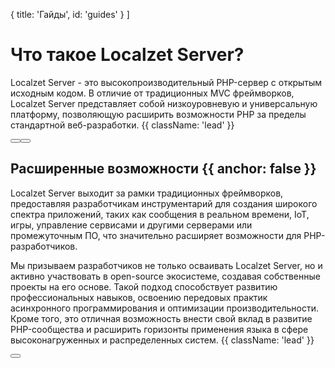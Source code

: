 
  { title: 'Гайды', id: 'guides' }
]

<HeroPattern />

# Что такое Localzet Server?

Localzet Server - это высокопроизводительный PHP-сервер с открытым исходным кодом.  В отличие от традиционных MVC фреймворков, Localzet Server представляет собой низкоуровневую и универсальную платформу, позволяющую расширить возможности PHP за пределы стандартной веб-разработки.  {{ className: 'lead' }}

<div className="not-prose mb-16 mt-6 flex gap-3">
  <Button href="/example" arrow="right" children="Простые примеры" />
  <Button href="/must-read" variant="outline" children="Ключевые особенности" />
</div>

## Расширенные возможности {{ anchor: false }}

Localzet Server выходит за рамки традиционных фреймворков, предоставляя разработчикам инструментарий для создания широкого спектра приложений, таких как сообщения в реальном времени, IoT, игры, управление сервисами и другими серверами или промежуточным ПО, что значительно расширяет возможности для PHP-разработчиков. 

Мы призываем разработчиков не только осваивать Localzet Server, но и активно участвовать в open-source экосистеме, создавая собственные проекты на его основе. Такой подход способствует развитию профессиональных навыков, освоению передовых практик асинхронного программирования и оптимизации производительности. Кроме того, это отличная возможность внести свой вклад в развитие PHP-сообщества и расширить горизонты применения языка в сфере высоконагруженных и распределенных систем.  {{ className: 'lead' }}

<div className="not-prose">
  <Button
    href="/libs"
    variant="text"
    arrow="right"
    children="Проекты на базе Localzet Server"
  />
</div>

<Guides />